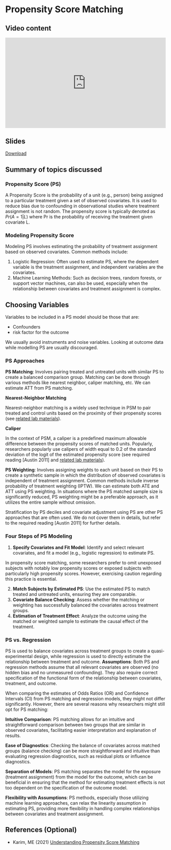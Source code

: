 # Propensity Score Matching {.unnumbered}

## Video content

::: {style="position: relative; padding-bottom: 56.25%; height: 0; overflow: hidden;"}
<iframe src="https://www.youtube.com/embed/42PXOMM1Sfw" style="position: absolute; top: 0; left: 0; width: 100%; height: 100%; border:0;" allowfullscreen>

</iframe>
:::

## Slides

[Download](https://github.com/ehsanx/PS-survey/raw/main/slides/3PropensityScoreintroduction.pdf)

## Summary of topics discussed

### Propensity Score (PS)

A Propensity Score is the probability of a unit (e.g., person) being assigned to a particular treatment given a set of observed covariates. It is used to reduce bias due to confounding in observational studies where treatment assignment is not random. The propensity score is typically denoted as $Pr(A=1 | L)$ where Pr is the probability of receiving the treatment given covariate L.

### Modeling Propensity Score

Modeling PS involves estimating the probability of treatment assignment based on observed covariates. Common methods include:

1.  Logistic Regression: Often used to estimate PS, where the dependent variable is the treatment assignment, and independent variables are the covariates.
2.  Machine Learning Methods: Such as decision trees, random forests, or support vector machines, can also be used, especially when the relationship between covariates and treatment assignment is complex.

## Choosing Variables

Variables to be included in a PS model should be those that are:

-   Confounders
-   risk factor for the outcome

We usually avoid instruments and noise variables. Looking at outcome data while modelling PS are usually discouraged.

### PS Approaches

**PS Matching**: Involves pairing treated and untreated units with similar PS to create a balanced comparison group. Matching can be done through various methods like nearest neighbor, caliper matching, etc. We can estimate ATT from PS matching.

::: callout-tip
**Nearest-Neighbor Matching**

Nearest-neighbor matching is a widely used technique in PSM to pair treated and control units based on the proximity of their propensity scores (see [related lab materials](https://ehsanx.github.io/EpiMethods/propensityscore2.html)).
::: 

::: callout-tip
**Caliper**

In the context of PSM, a caliper is a predefined maximum allowable difference between the propensity scores of matched units. Popularly, researchers popularly use calipers of width equal to 0.2 of the standard deviation of the logit of the estimated propensity score (see required reading [Austin 2011] and [related lab materials](https://ehsanx.github.io/EpiMethods/propensityscore2.html)). 
::: 

**PS Weighting**: Involves assigning weights to each unit based on their PS to create a synthetic sample in which the distribution of observed covariates is independent of treatment assignment. Common methods include inverse probability of treatment weighting (IPTW). We can estimate both ATE and ATT using PS weighting. In situations where the PS matched sample size is significantly reduced, PS weighting might be a preferable approach, as it utilizes the entire sample without omission.

Stratification by PS deciles and covariate adjustment using PS are other PS approaches that are often used. We do not cover them in details, but refer to the required reading [Austin 2011] for further details.


### Four Steps of PS Modeling

1.  **Specify Covariates and Fit Model**: Identify and select relevant covariates, and fit a model (e.g., logistic regression) to estimate PS.

::: callout-tip
In propensity score matching, some researchers prefer to omit unexposed subjects with notably low propensity scores or exposed subjects with particularly high propensity scores. However, exercising caution regarding this practice is essential.
::: 

2.  **Match Subjects by Estimated PS**: Use the estimated PS to match treated and untreated units, ensuring they are comparable.
3.  **Covariate Balance Checking**: Assess whether the matching or weighting has successfully balanced the covariates across treatment groups. 
4.  **Estimation of Treatment Effect**: Analyze the outcome using the matched or weighted sample to estimate the causal effect of the treatment.

### PS vs. Regression

PS is used to balance covariates across treatment groups to create a quasi-experimental design, while regression is used to directly estimate the relationship between treatment and outcome. **Assumptions**: Both PS and regression methods assume that all relevant covariates are observed (no hidden bias and no unmeasured confounding). They also require correct specification of the functional form of the relationship between covariates, treatment, and outcome.

When comparing the estimates of Odds Ratios (OR) and Confidence Intervals (CI) from PS matching and regression models, they might not differ significantly. However, there are several reasons why researchers might still opt for PS matching:

**Intuitive Comparison**: PS matching allows for an intuitive and straightforward comparison between two groups that are similar in observed covariates, facilitating easier interpretation and explanation of results.

**Ease of Diagnostics**: Checking the balance of covariates across matched groups (balance checking) can be more straightforward and intuitive than evaluating regression diagnostics, such as residual plots or influence diagnostics.

**Separation of Models**: PS matching separates the model for the exposure (treatment assignment) from the model for the outcome, which can be beneficial in ensuring that the method for estimating treatment effects is not too dependent on the specification of the outcome model.

**Flexibility with Assumptions**: PS methods, especially those utilizing machine learning approaches, can relax the linearity assumption in estimating PS, providing more flexibility in handling complex relationships between covariates and treatment assignment.

## References (Optional)
- Karim, ME (2021) [Understanding Propensity Score Matching](https://ehsanx.github.io/psw/)
